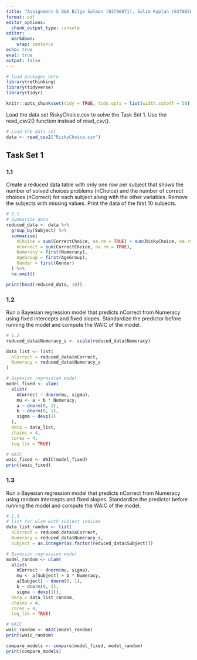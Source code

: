 ```yaml
---
title: "Assignment-5 Q&A Bilge Salman (03796071), Salim Kaplan (0378856) GitHub link: https://github.com/salimkaplan/BayesIntro24-Assignments/tree/main"
format: pdf
editor_options: 
  chunk_output_type: console
editor: 
  markdown: 
    wrap: sentence
echo: true
eval: true
output: false
---
```


```r
# load packages here
library(rethinking)
library(tidyverse)
library(tidyr)

knitr::opts_chunk$set(tidy = TRUE, tidy.opts = list(width.cutoff = 50))
```

Load the data set RiskyChoice.csv to solve the Task Set 1. Use the read_csv2() function
instead of read_csv().
```r
# Load the data set
data <- read_csv2("RiskyChoice.csv")
```

## Task Set 1

### 1.1
Create a reduced data table with only one row per subject that shows the number of solved
choices problems (nChoice) and the number of correct choices (nCorrect) for each subject
along with the other variables. Remove the subjects with missing values. Print the data of
the first 10 subjects.
```r
# 1.1
# Summarize data
reduced_data <- data %>%
  group_by(Subject) %>%
  summarise(
    nChoice = sum(CorrectChoice, na.rm = TRUE) + sum(RiskyChoice, na.rm = TRUE),
    nCorrect = sum(CorrectChoice, na.rm = TRUE),
    Numeracy = first(Numeracy),  
    AgeGroup = first(AgeGroup),  
    Gender = first(Gender)       
  ) %>%
  na.omit() 

print(head(reduced_data, 10))
```

### 1.2
Run a Bayesian regression model that predicts nCorrect from Numeracy using fixed intercepts
and fixed slopes. Standardize the predictor before running the model and compute the WAIC
of the model.
```r
# 1.2
reduced_data$Numeracy_s <- scale(reduced_data$Numeracy)

data_list <- list(
  nCorrect = reduced_data$nCorrect,
  Numeracy = reduced_data$Numeracy_s
)

# Bayesian regression model
model_fixed <- ulam(
  alist(
    nCorrect ~ dnorm(mu, sigma),
    mu <- a + b * Numeracy,
    a ~ dnorm(0, 1),
    b ~ dnorm(0, 1),
    sigma ~ dexp(1)
  ), 
  data = data_list,
  chains = 4,
  cores = 4,
  log_lik = TRUE)

# WAIC
waic_fixed <- WAIC(model_fixed)
print(waic_fixed)
```

### 1.3
Run a Bayesian regression model that predicts nCorrect from Numeracy using random intercepts
and fixed slopes. Standardize the predictor before running the model and compute the
WAIC of the model.
```r
# 1.3
# list for ulam with subject indices
data_list_random <- list(
  nCorrect = reduced_data$nCorrect,
  Numeracy = reduced_data$Numeracy_s,
  Subject = as.integer(as.factor(reduced_data$Subject)))

# Bayesian regression model 
model_random <- ulam(
  alist(
    nCorrect ~ dnorm(mu, sigma),
    mu <- a[Subject] + b * Numeracy,
    a[Subject] ~ dnorm(0, 1),
    b ~ dnorm(0, 1),
    sigma ~ dexp(1)), 
  data = data_list_random,
  chains = 4,
  cores = 4,
  log_lik = TRUE)

# WAIC
waic_random <- WAIC(model_random)
print(waic_random)

compare_models <- compare(model_fixed, model_random)
print(compare_models)
```

